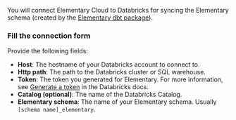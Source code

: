 
You will connect Elementary Cloud to Databricks for syncing the Elementary schema (created by the [Elementary dbt package](/cloud/onboarding/quickstart-dbt-package)).

<CreateServicePrincipal />

<PermissionsAndSecurity />

### Fill the connection form

Provide the following fields:

- **Host**: The hostname of your Databricks account to connect to.
- **Http path**: The path to the Databricks cluster or SQL warehouse.
- **Token**: The token you generated for Elementary. For more information, see [Generate a token](https://docs.databricks.com/aws/en/dev-tools/auth/pat) in the Databricks docs.
- **Catalog (optional)**: The name of the Databricks Catalog.
- **Elementary schema**: The name of your Elementary schema. Usually `[schema name]_elementary`.

<IpAllowlist />
